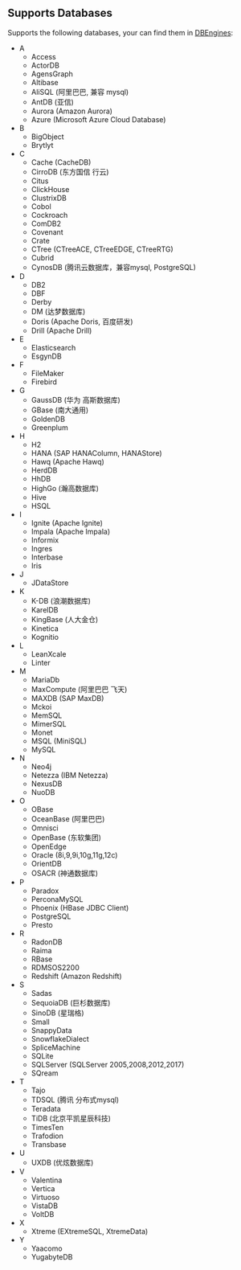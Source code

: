 ## Supports Databases

Supports the following databases, your can find them in [DBEngines](https://db-engines.com/en/ranking/relational+dbms):

+ A
   + Access
   + ActorDB
   + AgensGraph
   + Altibase
   + AliSQL (阿里巴巴, 兼容 mysql)
   + AntDB (亚信)
   + Aurora (Amazon Aurora)
   + Azure (Microsoft Azure Cloud Database)
+ B
   + BigObject
   + Brytlyt
+ C
   + Cache (CacheDB)
   + CirroDB (东方国信 行云)
   + Citus
   + ClickHouse
   + ClustrixDB
   + Cobol
   + Cockroach
   + ComDB2
   + Covenant
   + Crate
   + CTree (CTreeACE, CTreeEDGE, CTreeRTG)
   + Cubrid
   + CynosDB (腾讯云数据库，兼容mysql, PostgreSQL)       
+ D
   + DB2
   + DBF
   + Derby
   + DM (达梦数据库)
   + Doris (Apache Doris, 百度研发)
   + Drill (Apache Drill)   
+ E      
   + Elasticsearch
   + EsgynDB
+ F
   + FileMaker
   + Firebird
+ G
   + GaussDB (华为 高斯数据库)
   + GBase (南大通用)
   + GoldenDB
   + Greenplum
+ H
   + H2
   + HANA (SAP HANAColumn, HANAStore)
   + Hawq (Apache Hawq)
   + HerdDB
   + HhDB
   + HighGo (瀚高数据库)
   + Hive
   + HSQL        
+ I
   + Ignite (Apache Ignite)
   + Impala (Apache Impala)
   + Informix
   + Ingres
   + Interbase
   + Iris
+ J
   + JDataStore
+ K
   + K-DB (浪潮数据库)
   + KarelDB
   + KingBase (人大金仓)
   + Kinetica   
   + Kognitio
+ L
   + LeanXcale        
   + Linter
+ M
   + MariaDb
   + MaxCompute (阿里巴巴 飞天)
   + MAXDB (SAP MaxDB)
   + Mckoi
   + MemSQL
   + MimerSQL
   + Monet
   + MSQL (MiniSQL)
   + MySQL
+ N
   + Neo4j
   + Netezza (IBM Netezza)
   + NexusDB
   + NuoDB        
+ O
   + OBase
   + OceanBase (阿里巴巴)
   + Omnisci
   + OpenBase (东软集团)
   + OpenEdge
   + Oracle (8i,9,9i,10g,11g,12c)
   + OrientDB
   + OSACR (神通数据库)
+ P 
   + Paradox
   + PerconaMySQL
   + Phoenix (HBase JDBC Client)
   + PostgreSQL
   + Presto
+ R
   + RadonDB
   + Raima
   + RBase
   + RDMSOS2200
   + Redshift (Amazon Redshift)
+ S        
   + Sadas
   + SequoiaDB (巨杉数据库)
   + SinoDB (星瑞格)
   + Small
   + SnappyData
   + SnowflakeDialect
   + SpliceMachine
   + SQLite
   + SQLServer (SQLServer 2005,2008,2012,2017)
   + SQream
+ T
   + Tajo
   + TDSQL (腾讯 分布式mysql)
   + Teradata
   + TiDB (北京平凯星辰科技)
   + TimesTen
   + Trafodion
   + Transbase
+ U
   + UXDB (优炫数据库)
+ V
   + Valentina
   + Vertica
   + Virtuoso
   + VistaDB
   + VoltDB
+ X
   + Xtreme (EXtremeSQL, XtremeData)
+ Y
   + Yaacomo
   + YugabyteDB